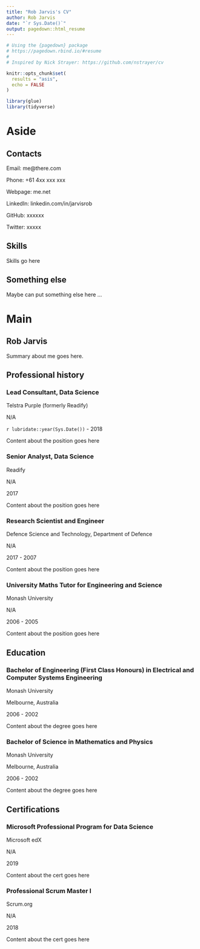 ```yaml
---
title: "Rob Jarvis's CV"
author: Rob Jarvis
date: "`r Sys.Date()`"
output: pagedown::html_resume
---
```


```r
# Using the {pagedown} package
# https://pagedown.rbind.io/#resume
# 
# Inspired by Nick Strayer: https://github.com/nstrayer/cv

knitr::opts_chunk$set(
  results = "asis",
  echo = FALSE
)

library(glue)
library(tidyverse)
```


Aside
=======================================


Contacts
---------------------------------------
Email: me@there.com

Phone: +61 4xx xxx xxx

Webpage: me.net

LinkedIn: linkedin.com/in/jarvisrob

GitHub: xxxxxx

Twitter: xxxxx


Skills
---------------------------------------
Skills go here


Something else
---------------------------------------
Maybe can put something else here ...


Main
=======================================


Rob Jarvis {#title}
---------------------------------------
Summary about me goes here.


Professional history
---------------------------------------

### Lead Consultant, Data Science

Telstra Purple (formerly Readify)

N/A

`r lubridate::year(Sys.Date())` - 2018

Content about the position goes here


### Senior Analyst, Data Science

Readify

N/A

2017

Content about the position goes here


### Research Scientist and Engineer

Defence Science and Technology, Department of Defence

N/A

2017 - 2007

Content about the position goes here


### University Maths Tutor for Engineering and Science

Monash University

N/A

2006 - 2005

Content about the position goes here



Education
---------------------------------------

### Bachelor of Engineering (First Class Honours) in Electrical and Computer Systems Engineering

Monash University

Melbourne, Australia

2006 - 2002

Content about the degree goes here

### Bachelor of Science in Mathematics and Physics

Monash University

Melbourne, Australia

2006 - 2002

Content about the degree goes here


Certifications
---------------------------------------

### Microsoft Professional Program for Data Science

Microsoft edX

N/A

2019

Content about the cert goes here

### Professional Scrum Master I

Scrum.org

N/A

2018

Content about the cert goes here


